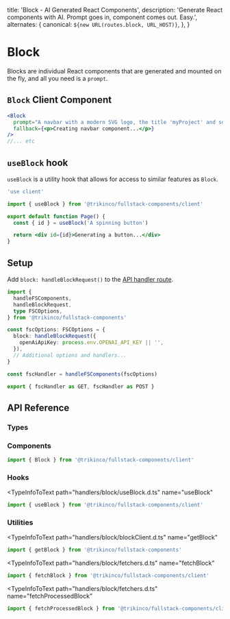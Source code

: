
  title: 'Block - AI Generated React Components',
  description:
    'Generate React components with AI. Prompt goes in, component comes out. Easy.',
  alternates: {
    canonical: `${new URL(routes.block, URL_HOST)}`,
  },
}

# Block

Blocks are individual React components that are generated and mounted on the fly, and all you need is a `prompt`.

## `Block` Client Component

<Example className="w-full xl:w-auto xl:-mx-10 2xl:-mx-28">
  <Blocks />
</Example>

```jsx
<Block
  prompt="A navbar with a modern SVG logo, the title 'myProject' and some links. Dark bg, light text."
  fallback={<p>Creating navbar component...</p>}
/>
//... etc
```

## `useBlock` hook

`useBlock` is a utility hook that allows for access to similar features as `Block`.

```jsx
'use client'

import { useBlock } from '@trikinco/fullstack-components/client'

export default function Page() {
  const { id } = useBlock('A spinning button')

  return <div id={id}>Generating a button...</div>
}
```

## Setup

Add `block: handleBlockRequest()` to the [API handler route](/docs/get-started/#setup).

```ts title="app/api/fsutils/[...fscomponents]/route.ts"
import {
  handleFSComponents,
  handleBlockRequest,
  type FSCOptions,
} from '@trikinco/fullstack-components'

const fscOptions: FSCOptions = {
  block: handleBlockRequest({
    openAiApiKey: process.env.OPENAI_API_KEY || '',
  }),
  // Additional options and handlers...
}

const fscHandler = handleFSComponents(fscOptions)

export { fscHandler as GET, fscHandler as POST }
```

## API Reference

### Types

<TypeInfoToText
  path="handlers/block/models.d.ts"
  name="BlockOptions"
  description="Block API handler route options."
/>

<TypeInfoToText
  path="handlers/block/models.d.ts"
  name="BlockRequestBody"
  description="Block request body."
/>

<TypeInfoToText
  path="handlers/block/models.d.ts"
  name="BlockResult"
  description="Block result after processing."
/>

<TypeInfoToText
  path="chatGptService.d.ts"
  name="ChatGptCompletionResponse"
  description="The response body for `getBlock`."
/>

### Components

<TypeInfoToText path="components/Block.d.ts" name="BlockProps" />

<TypeInfoToText path="components/Block.d.ts" name="Block">

```jsx
import { Block } from '@trikinco/fullstack-components/client'
```

</TypeInfoToText>

### Hooks

<TypeInfoToText
  path="handlers/block/useBlock.d.ts"
  name="useBlock"
>

```jsx
import { useBlock } from '@trikinco/fullstack-components/client'
```

</TypeInfoToText>

### Utilities

<TypeInfoToText
  path="handlers/block/blockClient.d.ts"
  name="getBlock"
>

```jsx
import { getBlock } from '@trikinco/fullstack-components'
```

</TypeInfoToText>

<TypeInfoToText
  path="handlers/block/fetchers.d.ts"
  name="fetchBlock"
>

```jsx
import { fetchBlock } from '@trikinco/fullstack-components/client'
```

</TypeInfoToText>

<TypeInfoToText
  path="handlers/block/fetchers.d.ts"
  name="fetchProcessedBlock"
>

```jsx
import { fetchProcessedBlock } from '@trikinco/fullstack-components/client'
```

</TypeInfoToText>
